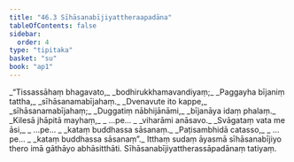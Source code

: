 ```yaml
---
title: "46.3 Sīhāsanabījiyattheraapadāna"
tableOfContents: false
sidebar:
  order: 4
type: "tipitaka"
basket: "su"
book: "ap1"
---
```



<DynamicBreadcrumb />

<Division number="17" book="ap1">

<Paragraph number="5899" type="verses" book="ap1">
_“Tissassāhaṃ bhagavato,_  
_bodhirukkhamavandiyaṃ;_  
_Paggayha bījaniṃ tattha,_  
_sīhāsanamabījahaṃ._  

</Paragraph>

</Division>
<Division number="18" book="ap1">

<Paragraph number="5900" type="verses" book="ap1">
_Dvenavute ito kappe,_  
_sīhāsanamabījahaṃ;_  
_Duggatiṃ nābhijānāmi,_  
_bījanāya idaṃ phalaṃ._  

</Paragraph>

</Division>
<Division number="19" book="ap1">

<Paragraph number="5901" type="verses" book="ap1">
_Kilesā jhāpitā mayhaṃ,_  
_ …pe… _  
_viharāmi anāsavo._  

</Paragraph>

</Division>
<Division number="20" book="ap1">

<Paragraph number="5902" type="verses" book="ap1">
_Svāgataṃ vata me āsi,_  
_ …pe… _  
_kataṃ buddhassa sāsanaṃ._  

</Paragraph>

</Division>
<Division number="21" book="ap1">

<Paragraph number="5903" type="verses" book="ap1">
_Paṭisambhidā catasso,_  
_ …pe… _  
_kataṃ buddhassa sāsanaṃ”._  

</Paragraph>

<Paragraph number="5904" book="ap1">
Itthaṃ sudaṃ āyasmā sīhāsanabījiyo thero imā gāthāyo abhāsitthāti.

</Paragraph>
</Division>

<Paragraph number="5905" type="center" book="ap1">
Sīhāsanabījiyattherassāpadānaṃ tatiyaṃ.
</Paragraph>